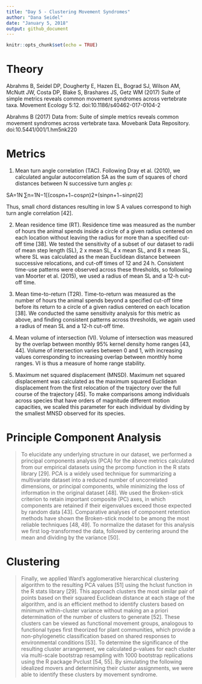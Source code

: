 ```yaml
---
title: "Day 5 - Clustering Movement Syndromes"
author: "Dana Seidel"
date: "January 5, 2018"
output: github_document
---
```


```r
knitr::opts_chunk$set(echo = TRUE)
```

# Theory
Abrahms B, Seidel DP, Dougherty E, Hazen EL, Bograd SJ, Wilson AM, McNutt JW, Costa DP, Blake S, Brashares JS, Getz WM (2017) Suite of simple metrics reveals common movement syndromes across vertebrate taxa. Movement Ecology 5:12. doi:10.1186/s40462-017-0104-2

Abrahms B (2017) Data from: Suite of simple metrics reveals common movement syndromes across vertebrate taxa. Movebank Data Repository. doi:10.5441/001/1.hm5nk220

# Metrics
1. Mean turn angle correlation (TAC). Following Dray et al. (2010), we calculated angular autocorrelation SA as the sum of squares of chord distances between N successive turn angles ρ:

SA=1N ∑n=1N−1[(cosρn+1−cosρn)2+(sinρn+1−sinρn)2]

Thus, small chord distances resulting in low S A values correspond to high turn angle correlation [42].

2. Mean residence time (RT). Residence time was measured as the number of hours the animal spends inside a circle of a given radius centered on each location without leaving the radius for more than a specified cut-off time [38]. We tested the sensitivity of a subset of our dataset to radii of mean step length (SL), 2 x mean SL, 4 x mean SL, and 8 x mean SL, where SL was calculated as the mean Euclidean distance between successive relocations, and cut-off times of 12 and 24 h. Consistent time-use patterns were observed across these thresholds, so following van Moorter et al. (2015), we used a radius of mean SL and a 12-h cut-off time.
 
3. Mean time-to-return (T2R). Time-to-return was measured as the number of hours the animal spends beyond a specified cut-off time before its return to a circle of a given radius centered on each location [38]. We conducted the same sensitivity analysis for this metric as above, and finding consistent patterns across thresholds, we again used a radius of mean SL and a 12-h cut-off time.
 
4. Mean volume of intersection (VI). Volume of intersection was measured by the overlap between monthly 95% kernel density home ranges [43, 44]. Volume of intersection varies between 0 and 1, with increasing values corresponding to increasing overlap between monthly home ranges. VI is thus a measure of home range stability.
 
5. Maximum net squared displacement (MNSD). Maximum net squared displacement was calculated as the maximum squared Euclidean displacement from the first relocation of the trajectory over the full course of the trajectory [45]. To make comparisons among individuals across species that have orders of magnitude different motion capacities, we scaled this parameter for each individual by dividing by the smallest MNSD observed for its species.

# Principle Component Analysis
> To elucidate any underlying structure in our dataset, we performed a principal components analysis (PCA) for the above metrics calculated from our empirical datasets using the prcomp function in the R stats library [29]. PCA is a widely used technique for summarizing a multivariate dataset into a reduced number of uncorrelated dimensions, or principal components, while minimizing the loss of information in the original dataset [48]. We used the Broken-stick criterion to retain important composite (PC) axes, in which components are retained if their eigenvalues exceed those expected by random data [43]. Comparative analyses of component retention methods have shown the Broken-stick model to be among the most reliable techniques [48, 49]. To normalize the dataset for this analysis we first log-transformed the data, followed by centering around the mean and dividing by the variance [50].

# Clustering
> Finally, we applied Ward’s agglomerative hierarchical clustering algorithm to the resulting PCA values [51] using the hclust function in the R stats library [29]. This approach clusters the most similar pair of points based on their squared Euclidean distance at each stage of the algorithm, and is an efficient method to identify clusters based on minimum within-cluster variance without making an a priori determination of the number of clusters to generate [52]. These clusters can be viewed as functional movement groups, analogous to functional types first theorized for plant communities, which provide a non-phylogenetic classification based on shared responses to environmental conditions [53]. To determine the significance of the resulting cluster arrangement, we calculated p-values for each cluster via multi-scale bootstrap resampling with 1000 bootstrap replications using the R package Pvclust [54, 55]. By simulating the following idealized movers and determining their cluster assignments, we were able to identify these clusters by movement syndrome.
